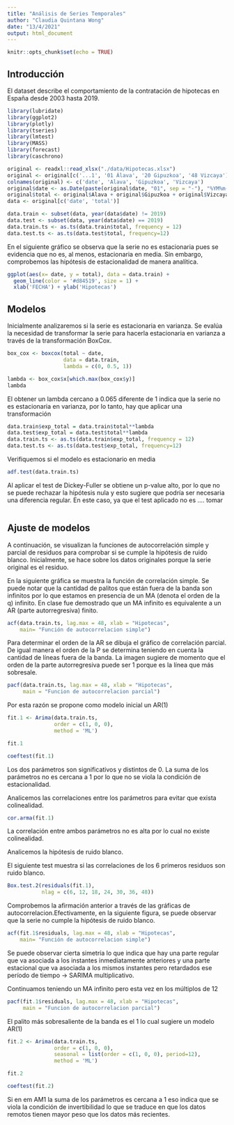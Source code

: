 ```yaml
---
title: "Análisis de Series Temporales"
author: "Claudia Quintana Wong"
date: "13/4/2021"
output: html_document
---
```


```r
knitr::opts_chunk$set(echo = TRUE)
```

## Introducción

El dataset describe el comportamiento de la contratación de hipotecas en España desde 2003 hasta 2019.


```r
library(lubridate)
library(ggplot2)
library(plotly)
library(tseries)
library(lmtest)
library(MASS)
library(forecast)
library(caschrono)
```


```r
original <- readxl::read_xlsx("./data/Hipotecas.xlsx")
original <- original[c('...1', '01 Álava', '20 Gipuzkoa', '48 Vizcaya')]
colnames(original) <- c('date', 'Alava', 'Gipuzkoa', 'Vizcaya')
original$date <- as.Date(paste(original$date, "01", sep = "-"), "%YM%m-%d")
original$total <- original$Alava + original$Gipuzkoa + original$Vizcaya
data <- original[c('date', 'total')]
```


```r
data.train <- subset(data, year(data$date) != 2019)
data.test <- subset(data, year(data$date) == 2019)
data.train.ts <- as.ts(data.train$total, frequency = 12)
data.test.ts <- as.ts(data.test$total, frequency=12)
```

En el siguiente gráfico se observa que la serie no es estacionaria pues se evidencia que no es, al menos, estacionaria en media. Sin embargo, comprobemos las hipótesis de estacionalidad de manera analítica.


```r
ggplot(aes(x= date, y = total), data = data.train) +
  geom_line(color = '#d84519', size = 1) + 
  xlab('FECHA') + ylab('Hipotecas')

```

## Modelos

Inicialmente analizaremos si la serie es estacionaria en varianza. Se evalúa la necesidad de transformar la serie para hacerla estacionaria en varianza a través de la transformación BoxCox.

```r
box_cox <- boxcox(total ~ date,
                  data = data.train,
                  lambda = c(0, 0.5, 1))

```
```r
lambda <- box_cox$x[which.max(box_cox$y)]
lambda
```
El obtener un lambda cercano a 0.065 diferente de 1 indica que la serie no es estacionaria en varianza, por lo tanto, hay que aplicar una transformación   

```r

data.train$exp_total = data.train$total**lambda
data.test$exp_total = data.test$total**lambda
data.train.ts <- as.ts(data.train$exp_total, frequency = 12)
data.test.ts <- as.ts(data.test$exp_total, frequency=12)
```

Verifiquemos si el modelo es estacionario en media

```r
adf.test(data.train.ts)
```
Al aplicar el test de Dickey-Fuller se obtiene un p-value alto, por lo que no se puede rechazar la hipótesis nula y esto sugiere que podría ser necesaria una diferencia regular. En este caso, ya que el test aplicado no es .... tomar

```r

```

## Ajuste de modelos

A continuación, se visualizan la funciones de autocorrelación simple y parcial de residuos para comprobar si se cumple la hipótesis de ruido blanco. Inicialmente, se hace sobre los datos originales porque la serie original es el residuo.

En la siguiente gráfica se muestra la función de correlación simple. Se puede notar que la cantidad de palitos que están fuera de la banda son infinitos por lo que estamos en presencia de un MA (denota el orden de la q) infinito. En clase fue demostrado que un MA infinito es equivalente a un AR (parte autorregresiva) finito.

```r
acf(data.train.ts, lag.max = 48, xlab = "Hipotecas",
    main= "Función de autocorrelacion simple")
```

Para determinar el orden de la AR se dibuja el gráfico de correlación parcial. De igual manera el orden de la P se determina teniendo en cuenta la cantidad de líneas fuera de la banda. La imagen sugiere de momento que el orden de la parte autorregresiva puede ser 1 porque es la línea que más sobresale.

```r
pacf(data.train.ts, lag.max = 48, xlab = "Hipotecas",
     main = "Funcion de autocorrelacion parcial")

```

Por esta razón se propone como modelo inicial un AR(1)

```r

fit.1 <- Arima(data.train.ts,
               order = c(1, 0, 0),
               method = 'ML')

fit.1
```
```r
coeftest(fit.1)
```
Los dos parámetros son significativos y distintos de 0. La suma de los parámetros no es cercana a 1 por lo que no se viola la condición de estacionalidad.


Analicemos las correlaciones entre los parámetros para evitar que exista colinealidad.

```r
cor.arma(fit.1)
```
La correlación entre ambos parámetros no es alta por lo cual no existe colinealidad.

Analicemos la hipótesis de ruido blanco.

El siguiente test muestra si las correlaciones de los 6 primeros residuos son ruido blanco.

```r
Box.test.2(residuals(fit.1),
           nlag = c(6, 12, 18, 24, 30, 36, 48))
```
Comprobemos la afirmación anterior a través de las gráficas de autocorrelacion.Efectivamente, en la siguiente figura, se puede observar que la serie no cumple la hipótesis de ruido blanco.

```r
acf(fit.1$residuals, lag.max = 48, xlab = "Hipotecas",
    main= "Función de autocorrelacion simple")
```
Se puede observar cierta simetría lo que indica que hay una parte regular que va asociada a los instantes inmediatamente anteriores y una parte estacional que va asociada a los mismos instantes pero retardados ese período de tiempo -> SARIMA multiplicativo.

Continuamos teniendo un MA infinito pero esta vez en los múltiplos de 12


```r
pacf(fit.1$residuals, lag.max = 48, xlab = "Hipotecas",
     main = "Funcion de autocorrelacion parcial")
```
El palito más sobresaliente de la banda es el 1 lo cual sugiere un modelo AR(1)


```r
fit.2 <- Arima(data.train.ts,
               order = c(1, 0, 0),
               seasonal = list(order = c(1, 0, 0), period=12),
               method = 'ML')

fit.2

```
```r
coeftest(fit.2)
```


Si en em AM1 la suma de los parámetros es cercana a 1 eso indica que se viola la condición de invertibilidad lo que se traduce en que los datos remotos tienen mayor peso que los datos más recientes.




